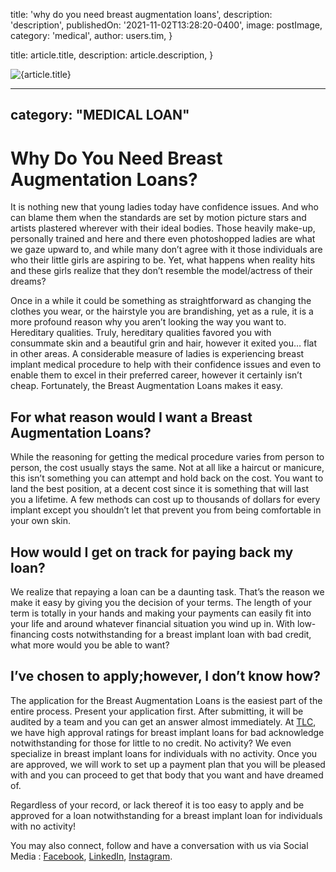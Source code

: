 
  title: 'why do you need breast augmentation loans',
  description: 'description',
  publishedOn: '2021-11-02T13:28:20-0400',
  image: postImage,
  category: 'medical',
  author: users.tim,
}

  title: article.title,
  description: article.description,
}


<Image src={postImage} alt={article.title} />

---
category: "MEDICAL LOAN"
---

# Why Do You Need Breast Augmentation Loans?

It is nothing new that young ladies today have confidence issues. And who can blame them when the standards are set by motion picture stars and artists plastered wherever with their ideal bodies. Those heavily make-up, personally trained and here and there even photoshopped ladies are what we gaze upward to, and while many don’t agree with it those individuals are who their little girls are aspiring to be. Yet, what happens when reality hits and these girls realize that they don’t resemble the model/actress of their dreams?

Once in a while it could be something as straightforward as changing the clothes you wear, or the hairstyle you are brandishing, yet as a rule, it is a more profound reason why you aren’t looking the way you want to. Hereditary qualities. Truly, hereditary qualities favored you with consummate skin and a beautiful grin and hair, however it exited you… flat in other areas. A considerable measure of ladies is experiencing breast implant medical procedure to help with their confidence issues and even to enable them to excel in their preferred career, however it certainly isn’t cheap. Fortunately, the Breast Augmentation Loans makes it easy.

## For what reason would I want a Breast Augmentation Loans?

While the reasoning for getting the medical procedure varies from person to person, the cost usually stays the same. Not at all like a haircut or manicure, this isn’t something you can attempt and hold back on the cost. You want to land the best position, at a decent cost since it is something that will last you a lifetime. A few methods can cost up to thousands of dollars for every implant except you shouldn’t let that prevent you from being comfortable in your own skin.

## How would I get on track for paying back my loan?

We realize that repaying a loan can be a daunting task. That’s the reason we make it easy by giving you the decision of your terms. The length of your term is totally in your hands and making your payments can easily fit into your life and around whatever financial situation you wind up in. With low-financing costs notwithstanding for a breast implant loan with bad credit, what more would you be able to want?

## I’ve chosen to apply;however, I don’t know how?

The application for the Breast Augmentation Loans is the easiest part of the entire process. Present your application first. After submitting, it will be audited by a team and you can get an answer almost immediately. At [TLC](https://tlc.com.au/), we have high approval ratings for breast implant loans for bad acknowledge notwithstanding for those for little to no credit. No activity? We even specialize in breast implant loans for individuals with no activity. Once you are approved, we will work to set up a payment plan that you will be pleased with and you can proceed to get that body that you want and have dreamed of.

Regardless of your record, or lack thereof it is too easy to apply and be approved for a loan notwithstanding for a breast implant loan for individuals with no activity!

You may also connect, follow and have a conversation with us via Social Media : [Facebook](https://www.facebook.com/totallifestylecredit/), [LinkedIn](https://www.linkedin.com/company/tlc-total-lifestyle-credit/), [Instagram](https://www.instagram.com/tlc.aus/).
